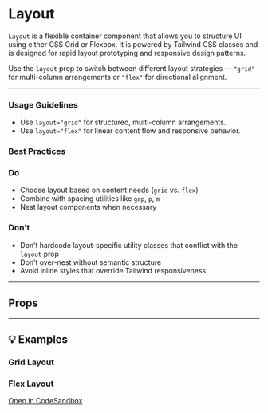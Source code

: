 
<Meta of={ButtonStories} />

# Layout

`Layout` is a flexible container component that allows you to structure UI using either CSS Grid or Flexbox. It is powered by Tailwind CSS classes and is designed for rapid layout prototyping and responsive design patterns.

Use the `layout` prop to switch between different layout strategies — `"grid"` for multi-column arrangements or `"flex"` for directional alignment.

---

### Usage Guidelines

- Use `layout="grid"` for structured, multi-column arrangements.
- Use `layout="flex"` for linear content flow and responsive behavior.



### Best Practices

### Do

- Choose layout based on content needs (`grid` vs. `flex`)
- Combine with spacing utilities like `gap`, `p`, `m`
- Nest layout components when necessary

### Don’t

- Don’t hardcode layout-specific utility classes that conflict with the `layout` prop
- Don’t over-nest without semantic structure
- Avoid inline styles that override Tailwind responsiveness

---

## Props

<ArgTypes of={ButtonStories} />

---

## :bulb: Examples

### Grid Layout

<Canvas of={ButtonStories.Primary} />

### Flex Layout

<Canvas of={ButtonStories.Secondary} />

[Open in CodeSandbox](https://codesandbox.io/p/github/Mubashar1009/vite_chromatic/setup-chromatic-settings?embed=1&file=%2Fsrc%2Fcomponents%2FButton.stories.ts)
